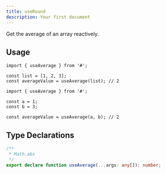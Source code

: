 ```yaml
---
title: useRound
description: Your first document
---
```


Get the average of an array reactively.

## Usage

```tsx
import { useAverage } from '#';

const list = [1, 2, 3];
const averageValue = useAverage(list); // 2
```

```tsx
import { useAverage } from '#';

const a = 1;
const b = 3;

const averageValue = useAverage(a, b); // 2
```

## Type Declarations

```typescript
/**
 * Math.abs
 */
export declare function useAverage(...args: any[]): number;
```
